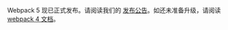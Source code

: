 Webpack 5 现已正式发布。请阅读我们的 <a href="/blog/2020-10-10-webpack-5-release/">发布公告</a>。如还未准备升级，请阅读 <a href="https://v4.webpack.docschina.org/">webpack 4 文档</a>。
